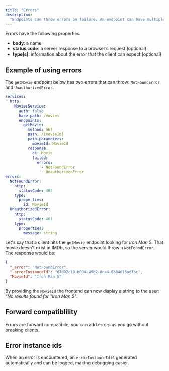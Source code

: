```yaml
---
title: "Errors"
description:
  "Endpoints can throw errors on failure. An endpoint can have multiple errors."
---
```


Errors have the following properties:

- **body**: a name
- **status code**: a server response to a browser’s request (optional)
- **type(s)**: information about the error that the client can expect (optional)

## Example of using errors

The `getMovie` endpoint below has two errors that can throw: `NotFoundError` and
`UnauthorizedError`.

```yml
services:
  http:
    MoviesService:
      auth: false
      base-path: /movies
      endpoints:
        getMovie:
          method: GET
          path: /{movieId}
          path-parameters:
            movieId: MovieId
          response:
            ok: Movie
            failed:
              errors:
                - NotFoundError
                - UnauthorizedError
errors:
  NotFoundError:
    http:
      statusCode: 404
    type:
      properties:
        id: MovieId
  UnauthorizedError:
    http:
      statusCode: 401
    type:
      properties:
        message: string
```

Let's say that a client hits the `getMovie` endpoint looking for _Iron Man 5_.
That movie doesn't exist in IMDb, so the server would throw a `NotFoundError`.
The response would be:

```json
{
  "_error": "NotFoundError",
  "_errorInstanceId": "67d92c10-b094-49b2-8ea4-0b84013ad1bc",
  "MovieId": "Iron Man 5"
}
```

By providing the `MovieId` the frontend can now display a string to the user:
_"No results found for "Iron Man 5"_.

## Forward compatiblility

Errors are forward compatibile; you can add errors as you go without breaking
clients.

## Error instance ids

When an error is encountered, an `errorInstanceId` is generated automatically
and can be logged, making debugging easier.
